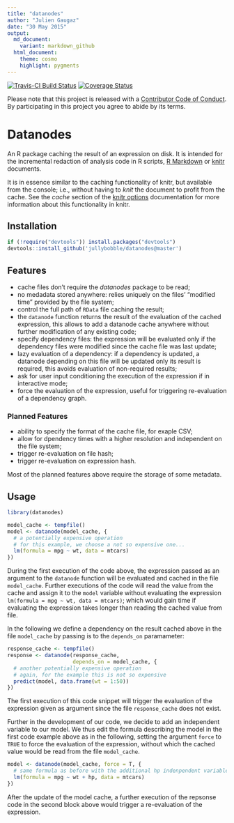 ```yaml
---
title: "datanodes"
author: "Julien Gaugaz"
date: "30 May 2015"
output:
  md_document:
    variant: markdown_github
  html_document:
    theme: cosmo
    highlight: pygments
---
```


<!-- README.md is generated from README.Rmd. Please edit that file -->

[![Travis-CI Build Status](https://travis-ci.org/jullybobble/datanodes.svg?branch=master)](https://travis-ci.org/jullybobble/datanodes)
[![Coverage Status](http://codecov.io/github/jullybobble/datanodes/coverage.svg?branch=master)](http://codecov.io/github/jullybobble/datanodes?branch=master)

Please note that this project is released with a [Contributor Code of Conduct](CONDUCT.md). By participating in this project you agree to abide by its terms.

# Datanodes

An R package caching the result of an expression on disk. It is intended for the incremental redaction of analysis code in R scripts, [R Markdown](http://rmarkdown.rstudio.com/) or [knitr](http://yihui.name/knitr/) documents.

It is in essence similar to the caching functionality of knitr, but available from the console; i.e., without having to *knit* the document to profit from the cache. See the *cache* section of the [knitr options](http://yihui.name/knitr/options) documentation for more information about this functionality in knitr.

## Installation

```r
if (!require("devtools")) install.packages("devtools")
devtools::install_github('jullybobble/datanodes@master')
```

## Features

- cache files don't require the *datanodes* package to be read;
- no medadata stored anywhere: relies uniquely on the files' "modified time" provided by the file system;
- control the full path of `RData` file caching the result;
- the `datanode` function returns the result of the evaluation of the cached expression, this allows to add a datanode cache anywhere without further modification of any existing code;
- specify dependency files: the expression will be evaluated only if the dependency files were modified since the cache file was last update;
- lazy evaluation of a dependency: if a dependency is updated, a datanode depending on this file will be updated only its result is required, this avoids evaluation of non-required results;
- ask for user input conditioning the execution of the expression if in interactive mode;
- force the evaluation of the expression, useful for triggering re-evaluation of a dependency graph.

### Planned Features

- ability to specify the format of the cache file, for exaple CSV;
- allow for dpendency times with a higher resolution and independent on the file system;
- trigger re-evaluation on file hash;
- trigger re-evaluation on expression hash.

Most of the planned features above require the storage of some metadata. 

## Usage

```r
library(datanodes)

model_cache <- tempfile()
model <- datanode(model_cache, { 
  # a potentially expensive operation
  # for this example, we choose a not so expensive one...
  lm(formula = mpg ~ wt, data = mtcars)
})
```

During the first execution of the code above, the expression passed as an argument to the `datanode` function will be evaluated and cached in the file `model_cache`. Further executions of the code will read the value from the cache and assign it to the `model` variable without evaluating the expression `lm(formula = mpg ~ wt, data = mtcars)`; which would gain time if evaluating the expression takes longer than reading the cached value from file.

In the following we define a dependency on the result cached above in the file `model_cache` by passing is to the `depends_on` paramameter:
```r
response_cache <- tempfile()
response <- datanode(response_cache,
                     depends_on = model_cache, {
  # another potentially expensive operation
  # again, for the example this is not so expensive
  predict(model, data.frame(wt = 1:50))
})
```

The first execution of this code snippet will trigger the evaluation of the expression given as argument since the file `response_cache` does not exist.

Further in the development of our code, we decide to add an independent variable to our model. We thus edit the formula describing the model in the first code example above as in the following, setting the argument `force` to `TRUE` to force the evaluation of the expression, without which the cached value would be read from the file `model_cache`.
```r
model <- datanode(model_cache, force = T, { 
  # same formula as before with the additional hp indenpendent variable
  lm(formula = mpg ~ wt + hp, data = mtcars)
})
```

After the update of the model cache, a further execution of the repsonse code in the second block above would trigger a re-evaluation of the expression.
